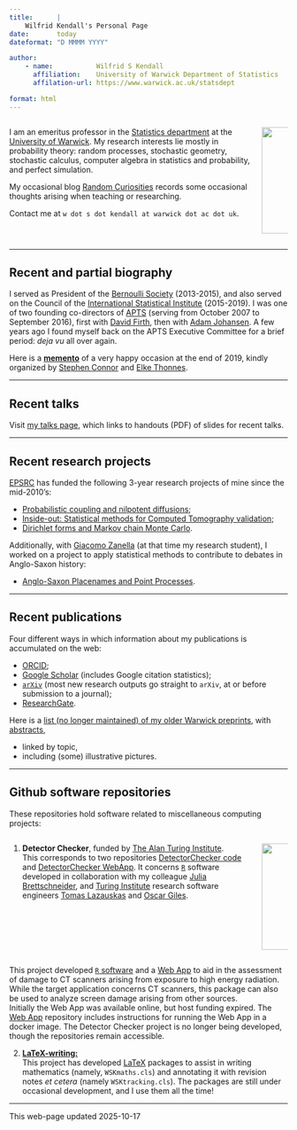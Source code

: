 ```yaml
---
title:      |       
    Wilfrid Kendall's Personal Page
date:       today
dateformat: "D MMMM YYYY"

author:     
    - name:           Wilfrid S Kendall
      affiliation:    University of Warwick Department of Statistics
      affilation-url: https://www.warwick.ac.uk/statsdept

format: html
---
```



:::: {.columns layout="[65,30]" .t}

::: {.column}

I am an emeritus professor in the [Statistics department](https://www.warwick.ac.uk/statsdept) at the [University of Warwick](https://www.warwick.ac.uk).  My research interests lie mostly in probability theory:  random processes, stochastic geometry, stochastic calculus, computer algebra in statistics and probability, and perfect simulation. 

My occasional blog [Random Curiosities](https://blogs.warwick.ac.uk/randomcuriosities/) records some occasional thoughts arising when teaching or researching.

Contact me at  `w dot s dot kendall at warwick dot ac dot uk`.

:::

::: {.column}

![](image/WSK-2019.jpg){width=2in}

:::

::::

- - -

## Recent and partial biography


I served as President of the [Bernoulli Society](https://www.bernoullisociety.org/) (2013-2015), and also served on the Council of the [International Statistical Institute](https://isi-web.org/) (2015-2019). I was one of two founding co-directors of [APTS](https://www.apts.ac.uk/) (serving from October 2007 to September 2016), first with [David Firth](http://www2.warwick.ac.uk/fac/sci/statistics/staff/academic-research/firth/), then with [Adam Johansen](https://warwick.ac.uk/fac/sci/statistics/staff/academic-research/johansen/). A few years ago I found myself back on the APTS Executive Committee for a brief period: _deja vu_ all over again.

Here is a **[memento](https://www.bernoullisociety.org/files/BernoulliNews2019-2.pdf#page=20)** of a very happy occasion at the end of 2019, kindly organized by [Stephen Connor](https://www.york.ac.uk/maths/staff/stephen-connor/) 
and [Elke Thonnes](https://warwick.ac.uk/fac/sci/statistics/staff/academic-research/thonnes/personal).

- - -

## Recent talks
Visit [my talks page](talks/index.html), which links to handouts (PDF) of slides for recent talks.

- - -

## Recent research projects

[EPSRC](https://www.ukri.org/about-us/epsrc/) has funded the following 3-year research projects of mine since the mid-2010's:

 * [Probabilistic coupling and nilpotent diffusions](https://blogs.warwick.ac.uk/nilpotent/);
 * [Inside-out: Statistical methods for Computed Tomography validation](https://blogs.warwick.ac.uk/insideout/);
 * [Dirichlet forms and Markov chain Monte Carlo](https://gow.epsrc.ukri.org/NGBOViewGrant.aspx?GrantRef=EP/R022100/1).

Additionally, with [Giacomo Zanella](https://sites.google.com/site/gzanellawebpage/home) (at that time my research student), I worked on a project to apply statistical methods to contribute to debates in Anglo-Saxon history:

 * [Anglo-Saxon Placenames and Point Processes](https://blogs.warwick.ac.uk/settlements/).

- - -
 
## Recent publications

Four different ways in which information about my publications is accumulated on the web:

 * [ORCID](https://orcid.org/0000-0001-9799-3480]orcid.org/0000-0001-9799-3480);
 * [Google Scholar](https://scholar.google.co.uk/citations?user=0IJZ3EkAAAAJ) (includes Google citation statistics);
 * [`arXiv`](https://arxiv.org/a/kendall_w_1]arxiv.org/a/kendall_w_1) (most new research outputs go straight to `arXiv`, at or before submission to a journal);
 * [ResearchGate](https://www.researchgate.net/profile/Wilfrid_Kendall/publications/).


Here is a [list (no longer maintained) of my older Warwick preprints](https://www.warwick.ac.uk/WSK/ppt), with [abstracts](https://www.warwick.ac.uk/WSK/abstracts),

 * linked by topic,
 * including (some) illustrative pictures.

- - -

## Github software repositories
These repositories hold software related to miscellaneous computing projects:

:::: {.columns layout="[65,30]" .t}

::: {.column}

1. **Detector Checker**, funded by [The Alan Turing Institute](https://www.turing.ac.uk/).  
This corresponds to two repositories [DetectorChecker code](https://github.com/alan-turing-institute/DetectorChecker) and
[DetectorChecker WebApp](https://github.com/alan-turing-institute/DetectorCheckerWebApp). It concerns [`R`](https://www.R-project.org/) software developed in collaboration with my colleague [Julia Brettschneider](https://warwick.ac.uk/fac/sci/statistics/staff/academic-research/brettschneider/), and [Turing Institute](https://www.turing.ac.uk/) research software engineers [Tomas Lazauskas](https://github.com/tomaslaz) and [Oscar Giles](https://github.com/OscartGiles). 

:::

::: {.column}

![](image/damagedPixels.png){width=2in}

:::

:::: 

This project developed [`R` software](https://github.com/alan-turing-institute/DetectorChecker) and a [Web App](https://github.com/alan-turing-institute/DetectorCheckerWebApp) to aid in the assessment of damage to CT scanners arising from exposure to high energy radiation. While the target application concerns CT scanners, this package can also be used to analyze screen damage arising from other sources.  
Initially the Web App was available online, but host funding expired. The 
[Web App](https://github.com/alan-turing-institute/DetectorCheckerWebApp) repository includes instructions for running the Web App in a docker image. The Detector Checker project is no longer being developed, though the repositories remain accessible.

2. [**LaTeX-writing:**](https://github.com/WilfridSKendall/LaTeX-writing)  
This project has developed [LaTeX](https://www.latex-project.org/) packages to assist in writing mathematics (namely, `WSKmaths.cls`) and annotating it with revision notes _et cetera_ (namely `WSKtracking.cls`). The packages are still under occasional development, and I use them all the time!



-----------------

This web-page updated 2025-10-17
